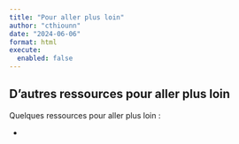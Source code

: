 ```yaml
---
title: "Pour aller plus loin"
author: "cthiounn"
date: "2024-06-06"
format: html
execute:
  enabled: false
---
```


## D'autres ressources pour aller plus loin

Quelques ressources pour aller plus loin :

* 